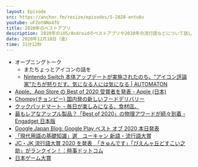 ```yaml
---
layout: Episode
src: https://anchor.fm/resize/episodes/5-2020-entu6v
youtube: uFZotNNa4fU
title: 2020年のベストアプリ
description: 2020年のiOS/Androidのベストアプリや2020年の流行語などについて話しました。
date: 2020年12月18日（金）
time: 31分12秒
---
```


- オープニングトーク
  - またちょっとアイコンの話を
  - [Nintendo Switch 本体アップデートが実施されたのち、“アイコン評論家”たちが怒りだす。気になる人には気になる | AUTOMATON](https://automaton-media.com/articles/newsjp/20201201-144635/)
- [Apple、App Store の Best of 2020 受賞者を発表 - Apple (日本)](https://www.apple.com/jp/newsroom/2020/12/apple-presents-app-store-best-of-2020-winners/)
- [Chompy(チョンピー) 国内発の新しいフードデリバリー](https://chompy.jp/)
- [クックパッドマート - 毎日が楽しみになる、食材店。](https://cookpad-mart.com/)
- [最もレアなアップル製品？「Best of 2020」の物理アワードが続々到着 - Engadget 日本版](https://japanese.engadget.com/appstore-bestof2020-award-physical-040039245.html)
- [Google Japan Blog: Google Play ベスト オブ 2020 本日発表](https://japan.googleblog.com/2020/12/playbestof2020.html)
- [「現代用語の基礎知識」選　ユーキャン 新語・流行語大賞](https://www.jiyu.co.jp/singo/)
- [JC・JK 流行語大賞 2020 を発表　「きゅんです」「ぴえんヶ丘どすこい之助」がランクイン！：時事ドットコム](https://www.jiji.com/jc/article?k=000000016.000017469&g=prt&fbclid=IwAR2hbpIb0JSTjXzi473ZN2rVccHvbUzbsnbj7uyxpAJxl87YryWu4HBlxYg)
- [日本ゲーム大賞](https://awards.cesa.or.jp/)
